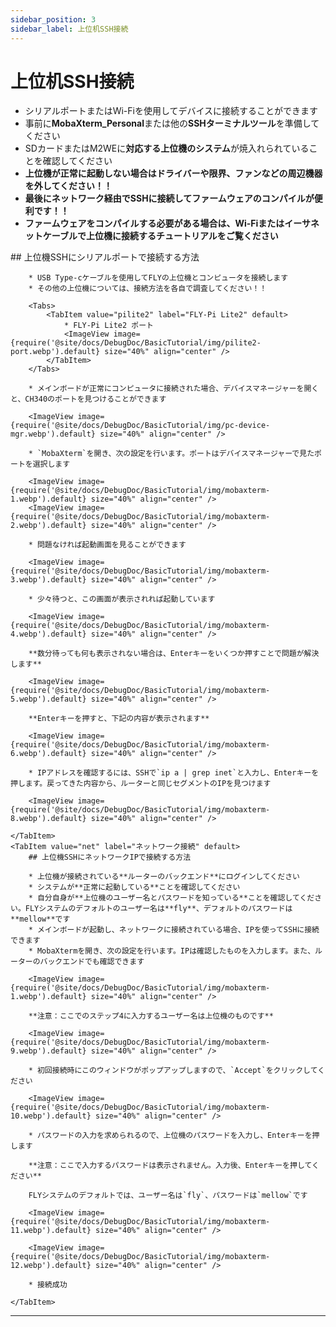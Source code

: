 ```yaml
---
sidebar_position: 3
sidebar_label: 上位机SSH接続
---
```


# 上位机SSH接続


* シリアルポートまたはWi-Fiを使用してデバイスに接続することができます
* 事前に**MobaXterm_Personal**または他の**SSHターミナルツール**を準備してください
* SDカードまたはM2WEに**対応する上位機のシステム**が焼入れられていることを確認してください
* **上位機が正常に起動しない場合はドライバーや限界、ファンなどの周辺機器を外してください！！**
* **最後にネットワーク経由でSSHに接続してファームウェアのコンパイルが便利です！！**
* **ファームウェアをコンパイルする必要がある場合は、Wi-Fiまたはイーサネットケーブルで上位機に接続するチュートリアルをご覧ください**

<Tabs>
    <TabItem value="serial" label="シリアル接続" default>
        ## 上位機SSHにシリアルポートで接続する方法

        * USB Type-cケーブルを使用してFLYの上位機とコンピュータを接続します
        * その他の上位機については、接続方法を各自で調査してください！！

        <Tabs>
            <TabItem value="pilite2" label="FLY-Pi Lite2" default>
                * FLY-Pi Lite2 ポート
                <ImageView image={require('@site/docs/DebugDoc/BasicTutorial/img/pilite2-port.webp').default} size="40%" align="center" />
            </TabItem>
        </Tabs>

        * メインボードが正常にコンピュータに接続された場合、デバイスマネージャーを開くと、CH340のポートを見つけることができます

        <ImageView image={require('@site/docs/DebugDoc/BasicTutorial/img/pc-device-mgr.webp').default} size="40%" align="center" />

        * `MobaXterm`を開き、次の設定を行います。ポートはデバイスマネージャーで見たポートを選択します

        <ImageView image={require('@site/docs/DebugDoc/BasicTutorial/img/mobaxterm-1.webp').default} size="40%" align="center" />
        <ImageView image={require('@site/docs/DebugDoc/BasicTutorial/img/mobaxterm-2.webp').default} size="40%" align="center" />

        * 問題なければ起動画面を見ることができます

        <ImageView image={require('@site/docs/DebugDoc/BasicTutorial/img/mobaxterm-3.webp').default} size="40%" align="center" />

        * 少々待つと、この画面が表示されれば起動しています

        <ImageView image={require('@site/docs/DebugDoc/BasicTutorial/img/mobaxterm-4.webp').default} size="40%" align="center" />

        **数分待っても何も表示されない場合は、Enterキーをいくつか押すことで問題が解決します**

        <ImageView image={require('@site/docs/DebugDoc/BasicTutorial/img/mobaxterm-5.webp').default} size="40%" align="center" />

        **Enterキーを押すと、下記の内容が表示されます**

        <ImageView image={require('@site/docs/DebugDoc/BasicTutorial/img/mobaxterm-6.webp').default} size="40%" align="center" />

        * IPアドレスを確認するには、SSHで`ip a | grep inet`と入力し、Enterキーを押します。戻ってきた内容から、ルーターと同じセグメントのIPを見つけます

        <ImageView image={require('@site/docs/DebugDoc/BasicTutorial/img/mobaxterm-8.webp').default} size="40%" align="center" />

    </TabItem>
    <TabItem value="net" label="ネットワーク接続" default>
        ## 上位機SSHにネットワークIPで接続する方法

        * 上位機が接続されている**ルーターのバックエンド**にログインしてください
        * システムが**正常に起動している**ことを確認してください
        * 自分自身が**上位機のユーザー名とパスワードを知っている**ことを確認してください。FLYシステムのデフォルトのユーザー名は**fly**、デフォルトのパスワードは**mellow**です
        * メインボードが起動し、ネットワークに接続されている場合、IPを使ってSSHに接続できます
        * MobaXtermを開き、次の設定を行います。IPは確認したものを入力します。また、ルーターのバックエンドでも確認できます

        <ImageView image={require('@site/docs/DebugDoc/BasicTutorial/img/mobaxterm-1.webp').default} size="40%" align="center" />

        **注意：ここでのステップ4に入力するユーザー名は上位機のものです**

        <ImageView image={require('@site/docs/DebugDoc/BasicTutorial/img/mobaxterm-9.webp').default} size="40%" align="center" />

        * 初回接続時にこのウィンドウがポップアップしますので、`Accept`をクリックしてください

        <ImageView image={require('@site/docs/DebugDoc/BasicTutorial/img/mobaxterm-10.webp').default} size="40%" align="center" />

        * パスワードの入力を求められるので、上位機のパスワードを入力し、Enterキーを押します

        **注意：ここで入力するパスワードは表示されません。入力後、Enterキーを押してください**

        FLYシステムのデフォルトでは、ユーザー名は`fly`、パスワードは`mellow`です

        <ImageView image={require('@site/docs/DebugDoc/BasicTutorial/img/mobaxterm-11.webp').default} size="40%" align="center" />

        <ImageView image={require('@site/docs/DebugDoc/BasicTutorial/img/mobaxterm-12.webp').default} size="40%" align="center" />

        * 接続成功

    </TabItem>
</Tabs>

----
